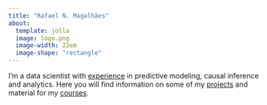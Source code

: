 ```yaml
---
title: "Rafael N. Magalhães"
about:
  template: jolla
  image: logo.png
  image-width: 22em
  image-shape: "rectangle"
---
```


I'm a data scientist with [experience](about.html) in predictive modeling, causal inference and analytics. Here you will find information on some of my [projects](projects.html) and material for my [courses](teaching.html).